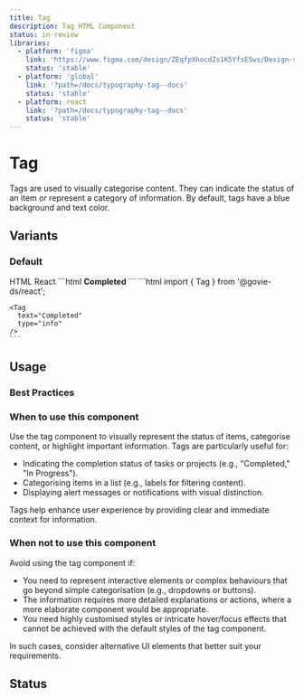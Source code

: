 ```yaml
---
title: Tag
description: Tag HTML Component
status: in-review
libraries:
  - platform: 'figma'
    link: 'https://www.figma.com/design/ZEqfpXhocdZs1K5YfsE5ws/Design-system?node-id=1315-1284'
    status: 'stable'
  - platform: 'global'
    link: '?path=/docs/typography-tag--docs'
    status: 'stable'
  - platform: react
    link: '?path=/docs/typography-tag--docs'
    status: 'stable'
---
```


# Tag

Tags are used to visually categorise content. They can indicate the status of an item or represent a category of information. By default, tags have a blue background and text color.

## Variants

### Default

<ComponentContainer>
  <Tag text="Completed" type="info" />
</ComponentContainer>

<Tabs id="tab1">
  <TabList>
    <TabItem value="tab11" checked>HTML</TabItem>
    <TabItem value="tab13">React</TabItem>
  </TabList>
  <TabPanel value="tab11">        
    ```html
    <strong class="gi-tag gi-tag-info">
      Completed
    </strong>
    ```
  </TabPanel>
  <TabPanel value="tab13">
    ```html
    import { Tag } from '@govie-ds/react';

    <Tag
      text="Completed"
      type="info"
    />
    ```

  </TabPanel>
</Tabs>

## Usage

### Best Practices

### When to use this component

Use the tag component to visually represent the status of items, categorise content, or highlight important information. Tags are particularly useful for:

- Indicating the completion status of tasks or projects (e.g., "Completed," "In Progress").
- Categorising items in a list (e.g., labels for filtering content).
- Displaying alert messages or notifications with visual distinction.

Tags help enhance user experience by providing clear and immediate context for information.

### When not to use this component

Avoid using the tag component if:

- You need to represent interactive elements or complex behaviours that go beyond simple categorisation (e.g., dropdowns or buttons).
- The information requires more detailed explanations or actions, where a more elaborate component would be appropriate.
- You need highly customised styles or intricate hover/focus effects that cannot be achieved with the default styles of the tag component.

In such cases, consider alternative UI elements that better suit your requirements.

## Status

<ComponentStatusBlock componentId="tag" />

